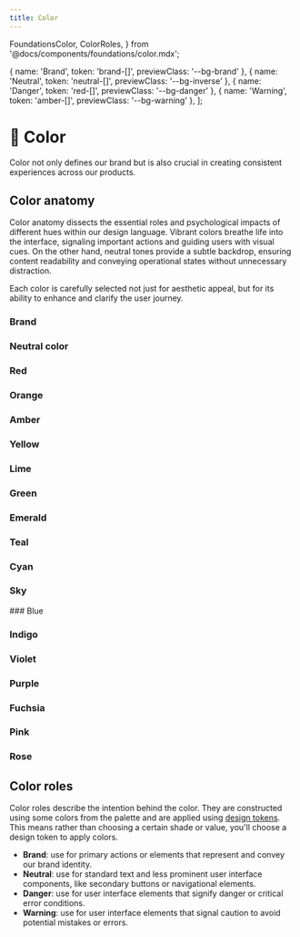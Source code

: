 ```yaml
---
title: Color
---
```


  FoundationsColor,
  ColorRoles,
} from '@docs/components/foundations/color.mdx';

  { name: 'Brand', token: 'brand-[]', previewClass: '--bg-brand' },
  { name: 'Neutral', token: 'neutral-[]', previewClass: '--bg-inverse' },
  { name: 'Danger', token: 'red-[]', previewClass: '--bg-danger' },
  { name: 'Warning', token: 'amber-[]', previewClass: '--bg-warning' },
];


# 🎨 Color

Color not only defines our brand but is also crucial in creating consistent experiences across our products.


## Color anatomy

Color anatomy dissects the essential roles and psychological impacts of different hues within our design language. Vibrant colors breathe life into the interface, signaling important actions and guiding users with visual cues. On the other hand, neutral tones provide a subtle backdrop, ensuring content readability and conveying operational states without unnecessary distraction.

Each color is carefully selected not just for aesthetic appeal, but for its ability to enhance and clarify the user journey.


### Brand
<FoundationsColor color="Brand" />

### Neutral color
<FoundationsColor color="Neutral" />

### Red
<FoundationsColor color="Red" />

### Orange
<FoundationsColor color="Orange" />

### Amber
<FoundationsColor color="Amber" />

### Yellow
<FoundationsColor color="Yellow" />

### Lime
<FoundationsColor color="Lime" />

### Green
<FoundationsColor color="Green" />

### Emerald
<FoundationsColor color="Emerald" />

### Teal
<FoundationsColor color="Teal" />

### Cyan
<FoundationsColor color="Cyan" />

### Sky
<FoundationsColor color="Sky" />
### Blue
<FoundationsColor color="Blue" />

### Indigo
<FoundationsColor color="Indigo" />

### Violet
<FoundationsColor color="Violet" />

### Purple
<FoundationsColor color="Purple" />

### Fuchsia
<FoundationsColor color="Fuchsia" />

### Pink
<FoundationsColor color="Pink" />

### Rose
<FoundationsColor color="Rose" />


## Color roles

Color roles describe the intention behind the color. They are constructed using some colors from the palette and are applied using [design tokens](/documentation/tokens/color).
This means rather than choosing a certain shade or value, you'll choose a design token to apply colors.

<ColorRoles colorRoles={colorRolesData} />

- **Brand**: use for primary actions or elements that represent and convey our brand identity.
- **Neutral**: use for standard text and less prominent user interface components, like secondary buttons or navigational elements.
- **Danger**: use for user interface elements that signify danger or critical error conditions.
- **Warning**: use for user interface elements that signal caution to avoid potential mistakes or errors.

